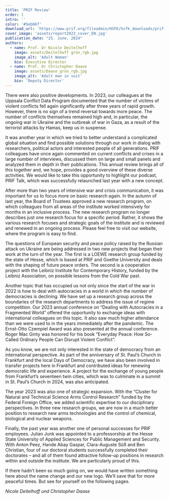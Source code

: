 ```yaml
---
title: 'PRIF Review'
order: 1
intro: ''
color: '#5eb66f'
download_url: 'https://www.prif.org/fileadmin/HSFK/hsfk_downloads/prif-review_2023_download.pdf'
cover_image: 'assets/report2023_cover_EN.jpg'
publication_date: "25. June, 2024"
authors:
  - name: Prof. Dr Nicole Deitelhoff
    image: assets/Deitelhoff grün_rgb.jpg
    image_alt: 'Adult Woman'
    bio: Executive Director
  - name: Prof. Dr Christopher Daase
    image: assets/Daase_grün_rgb.jpg
    image_alt: 'Adult man in suit'
    bio: 'Deputy Director'
---
```


<Leadin> There were also</Leadin> positive developments. In 2023, our colleagues at the Uppsala Conflict Data Program documented that the number of victims of violent conflicts fell again significantly after three years of rapid growth. However, there is no sign of a trend reversal towards more peace. The number of conflicts themselves remained high and, in particular, the ongoing war in Ukraine and the outbreak of war in Gaza, as a result of the terrorist attacks by Hamas, keep us in suspense.

It was another year in which we tried to better understand a complicated global situation and find possible solutions through our work in dialog with researchers, political actors and interested people of all generations. PRIF colleagues have once again commented on current conflicts and crises in a large number of interviews, discussed them on large and small panels and analyzed them in depth in their publications. This annual review brings all of this together and, we hope, provides a good overview of these diverse activities. We would like to take this opportunity to highlight our podcast, PRIF Talk, which was successfully relaunched last year with a new concept.

After more than two years of intensive war and crisis communication, it was important for us to focus more on basic research again. In the autumn of last year, the Board of Trustees approved a new research program, on which colleagues from all areas of the institute worked intensively for months in an inclusive process. The new research program no longer describes just one research focus for a specific period. Rather, it shows the various research focuses and strategic goals of the institute and is reviewed and renewed in an ongoing process. Please feel free to visit our website, where the program is easy to find.

The questions of European security and peace policy raised by the Russian attack on Ukraine are being addressed in two new projects that began their work at the turn of the year. The first is a LOEWE research group funded by the state of Hesse, which is based at PRIF and Goethe University and deals with the shaping of future peace orders. The second is a cooperation project with the Leibniz Institute for Contemporary History, funded by the Leibniz Association, on possible lessons from the Cold War past.

Another topic that has occupied us not only since the start of the war in 2022 is how to deal with autocracies in a world in which the number of democracies is declining. We have set up a research group across the boundaries of the research departments to address the issue of regime competition. Our 2023 annual conference on “Dealing with Autocracies in a Fragmented World” offered the opportunity to exchange ideas with international colleagues on this topic. It also saw much higher attendance than we were used to in the years immediately after the pandemic. The Ernst-Otto Czempiel Award was also presented at the annual conference. Roger Mac Ginty was honored for his book “Everyday Peace: How So-Called Ordinary People Can Disrupt Violent Conflict”.

As you know, we are not only interested in the state of democracy from an international perspective. As part of the anniversary of St. Paul’s Church in Frankfurt and the local Days of Democracy, we have also been involved in transfer projects here in Frankfurt and contributed ideas for renewing democratic life and experience. A project for the exchange of young people from Frankfurt’s seventeen twin cities, which was to culminate in a summit in St. Paul’s Church in 2024, was also anticipated.

The year 2023 was also one of strategic expansion. With the “Cluster for Natural and Technical Science Arms Control Research” funded by the Federal Foreign Office, we added scientific expertise to our disciplinary perspectives. In three new research groups, we are now in a much better position to research new arms technologies and the control of chemical, biological and nuclear weapons.

Finally, the past year was another one of personal successes for PRIF employees. Julian Junk was appointed to a professorship at the Hesse State University of Applied Sciences for Public Management and Security. With Anton Peez, Hande Abay Gaspar, Clara-Auguste Süß and Ben Christian, four of our doctoral students successfully completed their doctorates – and all of them found attractive follow-up positions in research within and outside the institute. We are particularly proud of this.

If there hadn’t been so much going on, we would have written something here about the name change and our new logo. We’ll save that for more peaceful times. But see for yourself on the following pages.

*Nicole Deitelhoff und Christopher Daase*
